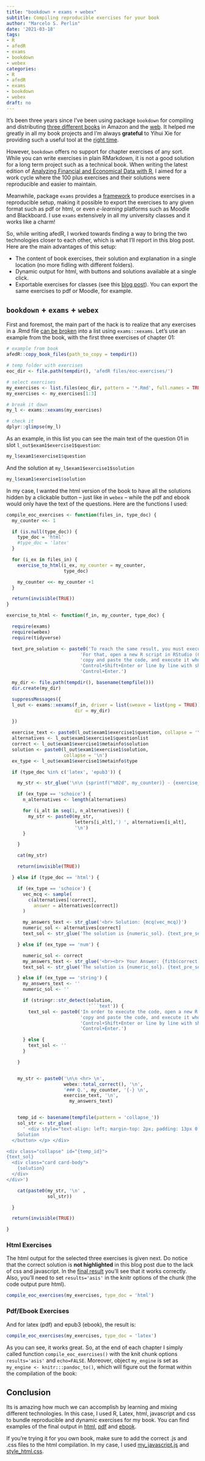 ```yaml
---
title: "bookdown + exams + webex"
subtitle: Compiling reproducible exercises for your book
author: "Marcelo S. Perlin"
date: '2021-03-18'
tags:
- R
- afedR
- exams
- bookdown
- webex
categories:
- R
- afedR
- exams
- bookdown
- webex
draft: no
---
```


It's been three years since I've been using package `bookdown` for compiling and distributing [three different books](https://www.msperlin.com/publication/#5) in Amazon and the [web](https://www.msperlin.com/afedR/). It helped me greatly in all my book projects and I'm always **grateful** to Yihui Xie for providing such a useful tool at the [right time](https://www.msperlin.com/post/2017-02-16-writing-a-book/). 

However, `bookdown` offers no support for chapter exercises of any sort. While you can write exercises in plain RMarkdown, it is not a good solution for a long term project such as a technical book. When writing the latest edition of [Analyzing Financial and Economical Data with R](https://www.msperlin.com/afedR/), I aimed for a  work cycle where the 100 plus exercises and their solutions were reproducible and easier to maintain. 

Meanwhile, package `exams` provides a [framework](http://www.r-exams.org/) to produce exercises in a reproducible setup, making it possible to export the exercises to any given format such as pdf or html, or even _e-learning_ platforms such as Moodle and Blackboard. I use `exams` extensively in all my university classes and it works like a charm! 

So, while writing afedR, I worked towards finding a way to bring the two technologies closer to each other, which is what I'll report in this blog post. Here are the main advantages of this setup:

- The content of book exercises, their solution and explanation in a single location (no more fidling with different folders).
- Dynamic output for html, with buttons and solutions available at a single click. 
- Exportable exercises for classes (see this [blog post](https://www.msperlin.com/post/2021-02-28-dynamic-exercises-afedr/)). You can export the same exercises to pdf or Moodle, for example. 


## `bookdown` + `exams` + `webex` 

First and foremost, the main part of the hack is to realize that any exercises in a .Rmd file [can be broken](https://stackoverflow.com/questions/62315622/using-r-exams-in-bookdown-document-especially-for-html-output/66012008#66012008) into a list using `exams::xexams`. Let's use an example from the book, with the first three exercises of chapter 01:

```r
# example from book 
afedR::copy_book_files(path_to_copy = tempdir())

# temp folder with exercises
eoc_dir <- file.path(tempdir(), 'afedR files/eoc-exercises/')

# select exercises
my_exercises <- list.files(eoc_dir, pattern = '*.Rmd', full.names = TRUE)
my_exercises <- my_exercises[1:3]

# break it down
my_l <- exams::xexams(my_exercises)

# check it
dplyr::glimpse(my_l)
```

As an example, in this list you can see the main text of the question 01 in slot `l_out$exam1$exercise1$question`:

```r
my_l$exam1$exercise1$question
```

And the solution at `my_l$exam1$exercise1$solution`

```r
my_l$exam1$exercise1$solution
```

In my case, I wanted the html version of the book to have all the solutions hidden by a clickable button -- just like in `webex` --  while the pdf and ebook would only have the text of the questions. Here are the functions I used:

```r
compile_eoc_exercises <- function(files_in, type_doc) {
  my_counter <<- 1

  if (is.null(type_doc)) {
    type_doc = 'html'
    #type_doc = 'latex'
  }

  for (i_ex in files_in) {
    exercise_to_html(i_ex, my_counter = my_counter,
                     type_doc)

    my_counter <<- my_counter +1
  }

  return(invisible(TRUE))
}

exercise_to_html <- function(f_in, my_counter, type_doc) {

  require(exams)
  require(webex)
  require(tidyverse)

  text_pre_solution <- paste0('To reach the same result, you must execute the code below. ',
                           'For that, open a new R script in RStudio (Control+shift+N), ',
                           'copy and paste the code, and execute it whole by pressing ',
                           'Control+Shift+Enter or line by line with shortcut ',
                           'Control+Enter.')

  my_dir <- file.path(tempdir(), basename(tempfile()))
  dir.create(my_dir)

  suppressMessages({
  l_out <- exams::xexams(f_in, driver = list(sweave = list(png = TRUE)),
                         dir = my_dir)

  })

  exercise_text <- paste0(l_out$exam1$exercise1$question, collapse = '\n')
  alternatives <- l_out$exam1$exercise1$questionlist
  correct <- l_out$exam1$exercise1$metainfo$solution
  solution <- paste0(l_out$exam1$exercise1$solution,
                     collapse = '\n')
  ex_type <- l_out$exam1$exercise1$metainfo$type

  if (type_doc %in% c('latex', 'epub3')) {

    my_str <- str_glue('\n\n {sprintf("%02d", my_counter)} - {exercise_text} \n\n ')

    if (ex_type == 'schoice') {
      n_alternatives <- length(alternatives)

      for (i_alt in seq(1, n_alternatives)) {
        my_str <- paste0(my_str,
                         letters[i_alt],') ', alternatives[i_alt],
                         '\n')
      }

    }

    cat(my_str)

    return(invisible(TRUE))

  } else if (type_doc == 'html') {

    if (ex_type == 'schoice') {
      vec_mcq <- sample(
        c(alternatives[!correct],
          answer = alternatives[correct])
      )

      my_answers_text <- str_glue('<br> Solution: {mcq(vec_mcq)}')
      numeric_sol <- alternatives[correct]
      text_sol <- str_glue('The solution is {numeric_sol}. {text_pre_solution}')

    } else if (ex_type == 'num') {

      numeric_sol <- correct
      my_answers_text <- str_glue('<br><br> Your Answer: {fitb(correct)}')
      text_sol <- str_glue('The solution is {numeric_sol}. {text_pre_solution}')

    } else if (ex_type == 'string') {
      my_answers_text <- ''
      numeric_sol <- ''

      if (stringr::str_detect(solution,
                              '```text')) {
        text_sol <- paste0('In order to execute the code, open a new R script in RStudio (Control+shift+N), ',
                           'copy and paste the code, and execute it whole by pressing ',
                           'Control+Shift+Enter or line by line with shortcut ',
                           'Control+Enter.')

      } else {
        text_sol <- ''
      }

    }


    my_str <- paste0('\n\n <hr> \n',
                     webex::total_correct(), '\n',
                     '### Q.', my_counter, '{-} \n',
                     exercise_text, '\n',
                       my_answers_text)


    temp_id <- basename(tempfile(pattern = 'collapse_'))
    sol_str <- str_glue(
      ' <div style="text-align: left; margin-top: 2px; padding: 13px 0 10px 0;"><p><button class="btn btn-primary" type="button" data-toggle="collapse" data-target="#{temp_id}" aria-expanded="false" aria-controls="collapseExample">
    Solution
  </button> </p> </div>

<div class="collapse" id="{temp_id}">
{text_sol}
  <div class="card card-body">
    {solution}
  </div>
</div>')

    cat(paste0(my_str, '\n' ,
               sol_str))

  }

  return(invisible(TRUE))

}
```


### Html Exercises 

The html output for the selected three exercises is given next. Do notice that the correct solution is **not highlighted** in this blog post due to the lack of css and javascript. In the [final result](https://www.msperlin.com/afedR/introduction.html#exercises) you'll see that it works correctly. Also, you'll need to set `results='asis'` in the knitr options of the chunk (the code output pure html).

```r
compile_eoc_exercises(my_exercises, type_doc = 'html')
```


### Pdf/Ebook Exercises 

And for latex (pdf) and epub3 (ebook), the result is:

```r
compile_eoc_exercises(my_exercises, type_doc = 'latex')
```

As you can see, it works great. So, at the end of each chapter I simply called function `compile_eoc_exercises()` with the knit chunk options `results='asis'` and `echo=FALSE`. Moreover, object `my_engine` is set as `my_engine <- knitr:::pandoc_to()`, which will figure out the format within the compilation of the book:

<blockquote class="imgur-embed-pub" lang="en" data-id="a/lCDuvZg" data-context="false" ><a href="//imgur.com/a/lCDuvZg"></a></blockquote><script async src="//s.imgur.com/min/embed.js" charset="utf-8"></script>


## Conclusion

Its is amazing how much we can accomplish by learning and mixing different technologies. In this case, I used R, Latex, html, javascript and css to bundle reproducible and dynamic exercises for my book. You can find examples of the final output in [html](https://www.msperlin.com/afedR/introduction.html#exercises), [pdf](https://www.msperlin.com/afedR/afedR_ed02-ONLINE.pdf) and [ebook](https://www.msperlin.com/afedR/afedR_ed02-ONLINE.epub). 

If you're trying it for you own book, make sure to add the correct .js and .css files to the html compilation. In my case, I used [my_javascript.js](https://www.msperlin.com/post/my_javascript.js) and [style_html.css](https://www.msperlin.com/post/style_html.css). 

